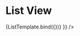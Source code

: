 

<Meta
  title="Mapping App/Dashboard/Map view"
  component={ListMap}
  decorators={[withChakra]}
/>

# List View


<Canvas>
  <Story
    name="List"
    args={{
      data: {
        id: "",
        mapStatus: "",
        title: "Title",
        owner: {
          profileName: "Digiole",
        },
        creation: "2022-06-22",
        lastModification: "2022-06-22",
        image: "",
        location: [{
          continent: "Europe",
          country: "Finland",
          region: "",
          city: "",
        }],
        industry: [{
          mainIndustry: "Information Technology",
          subIndustry: "",
        }],
        service: [],
        isVisible: true,
    },
    }}
  >
    {ListTemplate.bind({})}
    }} />
  </Story>
</Canvas>

<ArgsTable story="List" />